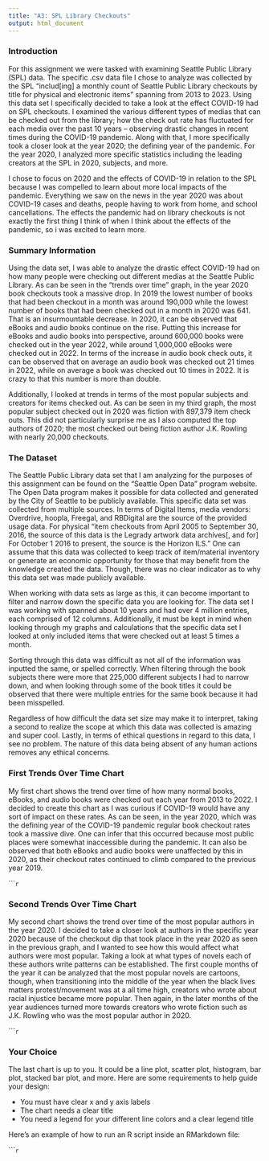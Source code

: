 ```yaml
---
title: "A3: SPL Library Checkouts"
output: html_document
---
```


### Introduction

For this assignment we were tasked with examining Seattle Public Library (SPL) data. The specific .csv data file I chose to analyze was collected by the SPL "includ[ing] a monthly count of Seattle Public Library checkouts by title for physical and electronic items" spanning from 2013 to 2023. Using this data set I specifically decided to take a look at the effect COVID-19 had on SPL checkouts. I examined the various different types of medias that can be checked out from the library; how the check out rate has fluctuated for each media over the past 10 years -- observing drastic changes in recent times during the COVID-19 pandemic. Along with that, I  more specifically took a closer look at the year 2020; the defining year of the pandemic. For the year 2020, I analyzed more specific statistics including the leading creators at the SPL in 2020, subjects, and more. 

I chose to focus on 2020 and the effects of COVID-19 in relation to the SPL because I was compelled to learn about more local impacts of the pandemic. Everything we saw on the news in the year 2020 was about COVID-19 cases and deaths, people having to work from home, and school cancellations. The effects the pandemic had on library checkouts is not exactly the first thing I think of when I think about the effects of the pandemic, so i was excited to learn more.

### Summary Information

Using the data set, I was able to analyze the drastic effect COVID-19 had on how many people were checking out different medias at the Seattle Public Library. As can be seen in the "trends over time" graph, in the year 2020 book checkouts took a massive drop. In 2019 the lowest number of books that had been checkout in a month was around 190,000 while the lowest number of books that had been checked out in a month in 2020 was 641. That is an insurmountable decrease. In 2020, it can be observed that eBooks and audio books continue on the rise. Putting this increase for eBooks and audio books into perspective, around 600,000 books were checked out in the year 2022, while around 1,000,000 eBooks were checked out in 2022. In terms of the increase in audio book check outs, it can be observed that on average an audio book was checked out 21 times in 2022, while on average a book was checked out 10 times in 2022. It is crazy to that this number is more than double.

Additionally, I looked at trends in terms of the most popular subjects and creators for items checked out. As can be seen in my third graph, the most popular subject checked out in 2020 was fiction with 897,379 item check outs. This did not particularly surprise me as I also computed the top authors of 2020; the most checked out being fiction author J.K. Rowling with nearly 20,000 checkouts.

### The Dataset

The Seattle Public Library data set that I am analyzing for the purposes of this assignment can be found on the "Seattle Open Data" program website. The Open Data program makes it possible for data collected and generated by the City of Seattle to be publicly available. This specific data set was collected from multiple sources. In terms of Digital Items, media vendors: Overdrive, hoopla, Freegal, and RBDigital are the source of the provided usage data. For physical "item checkouts from April 2005 to September 30, 2016, the source of this data is the Legrady artwork data archives[, and for] For October 1 2016 to present, the source is the Horizon ILS." One can assume that this data was collected to keep track of item/material inventory or generate an economic opportunity for those that may benefit from the knowledge created the data. Though, there was no clear indicator as to why this data set was made publicly available.

When working with data sets as large as this, it can become important to filter and narrow down the specific data you are looking for. The data set I was working with spanned about 10 years and had over 4 million entries, each comprised of 12 columns. Additionally, it must be kept in mind when looking through my graphs and calculations that the specific data set I looked at only included items that were checked out at least 5 times a month.

Sorting through this data was difficult as not all of the information was inputted the same, or spelled correctly. When filtering through the book subjects there were more that 225,000 different subjects I had to narrow down, and when looking through some of the book titles it could be observed that there were multiple entries for the same book because it had been misspelled.

Regardless of how difficult the data set size may make it to interpret, taking a second to realize the scope at which this data was collected is amazing and super cool. Lastly, in terms of ethical questions in regard to this data, I see no problem. The nature of this data being absent of any human actions removes any ethical concerns.

### First Trends Over Time Chart

My first chart shows the trend over time of how many normal books, eBooks, and audio books were checked out each year from 2013 to 2022. I decided to create this chart as I was curious if COVID-19 would have any sort of impact on these rates. As can be seen, in the year 2020, which was the defining year of the COVID-19 pandemic regular book checkout rates took a massive dive. One can infer that this occurred because most public places were somewhat inaccessible during the pandemic. It can also be observed that both eBooks and audio books were unaffected by this in 2020, as their checkout rates continued to climb compared to the previous year 2019.

``````r
```

### Second Trends Over Time Chart

My second chart shows the trend over time of the most popular authors in the year 2020. I decided to take a closer look at authors in the specific year 2020 because of the checkout dip that took place in the year 2020 as seen in the previous graph, and I wanted to see how this would affect what authors were most popular. Taking a look at what types of novels each of these authors write patterns can be established. The first couple months of the year it can be analyzed that the most popular novels are cartoons, though, when transitioning into the middle of the year when the black lives matters protest/movement was at a all time high, creators who wrote about racial injustice became more popular. Then again, in the later months of the year audiences turned more towards creators who wrote fiction such as J.K. Rowling who was the most popular author in 2020.

``````r
```

### Your Choice





The last chart is up to you. It could be a line plot, scatter plot, histogram, bar plot, stacked bar plot, and more. Here are some requirements to help guide your design:

- You must have clear x and y axis labels
- The chart needs a clear title 
- You need a legend for your different line colors and a clear legend title

Here's an example of how to run an R script inside an RMarkdown file:

``````r
```


